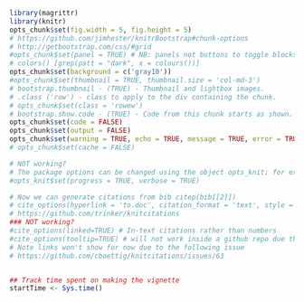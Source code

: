 <!-- NB: Do not add yaml code here, put it at the start of the top level Rmd -->

```r
library(magrittr)
library(knitr)
opts_chunk$set(fig.width = 5, fig.height = 5)
# https://github.com/jimhester/knitrBootstrap#chunk-options
# http://getbootstrap.com/css/#grid
#opts_chunk$set(panel = TRUE) # NB: panels not buttons to toggle blocks.
# colors() [grep(patt = "dark", x = colours())]
opts_chunk$set(background = c('gray10')) 
#opts_chunk$set(thumbnail = TRUE, thumbnail.size = 'col-md-3')
# bootstrap.thumbnail - (TRUE) - Thumbnail and lightbox images.
# .class ('row') - class to apply to the div containing the chunk.
# opts_chunk$set(class = 'rowew')
# bootstrap.show.code - (TRUE) - Code from this chunk starts as shown.
opts_chunk$set(code = FALSE) 
opts_chunk$set(output = FALSE) 
opts_chunk$set(warning = TRUE, echo = TRUE, message = TRUE, error = TRUE)
# opts_chunk$set(cache = FALSE)

# NOT working?
# The package options can be changed using the object opts_knit; for example,
#opts_knit$set(progress = TRUE, verbose = TRUE)

# Now we can generate citations from bib citep(bib[[2]])
# cite_options(hyperlink = 'to.doc', citation_format = 'text', style = 'html')
# https://github.com/trinker/knitcitations
### NOT working?
#cite_options(linked=TRUE) # In-text citations rather than numbers
#cite_options(tooltip=TRUE) # will not work inside a github repo due the the lack of the javascript library,
# Note links won't show for now due to the following issue
# https://github.com/cboettig/knitcitations/issues/63


## Track time spent on making the vignette
startTime <- Sys.time()
```

